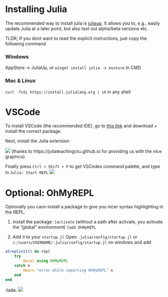# Installing Julia

The recommended way to install julia is [juliaup](https://github.com/JuliaLang/juliaup).
It allows you to, e.g., easily update Julia at a later point, but also test out alpha/beta versions etc.

TLDR; If you dont want to read the explicit instructions, just copy the following command

### Windows
AppStore -> JuliaUp,  or `winget install julia -s msstore` in CMD

### Mac & Linux
`curl -fsSL https://install.julialang.org | sh` in any shell

# VSCode
To install VSCode (the recommended IDE), go to [this link](https://code.visualstudio.com/download) and download + install the correct package.

Next, install the Julia extension

![](https://juliateachingctu.github.io/Julia-for-Optimization-and-Learning/stable/installation/vscodeext_1.png) (thanks to https://juliateachingctu.github.io for providing us with the nice graphics)

Finally press `Ctrl + Shift + P` to get VSCodes command palette, and type in `Julia: Start REPL`
![](https://juliateachingctu.github.io/Julia-for-Optimization-and-Learning/stable/installation/vscodeext_2.png)


# Optional: OhMyREPL
Optionally you cann install a package to give you nicer syntax highlighting in the REPL.

1. Install the package:
`]activate` (without a path after activate, you activate the "global" environment)
`]add OhMyREPL`

2. Add it to your `startup.jl`
Open `.julia/config/startup.jl` or `c:/users/USERNAME/.julia/config/startup.jl` on windows and add
```julia
atreplinit() do repl
    try
        @eval using OhMyREPL
    catch e
        @warn "error while importing OhMyREPL" e
    end
end
```

:tada: ![](https://kristofferc.github.io/OhMyREPL.jl/latest/features/rainbow_brackets.png)